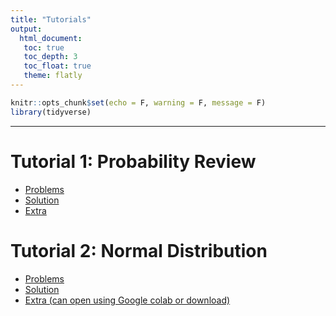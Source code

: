 ```yaml
---
title: "Tutorials"
output: 
  html_document:
   toc: true
   toc_depth: 3
   toc_float: true
   theme: flatly
---
```


```r
knitr::opts_chunk$set(echo = F, warning = F, message = F)
library(tidyverse)
```

******

# Tutorial 1: Probability Review

* [Problems](https://drive.google.com/file/d/1YZPkFNnFJKssjYE0AUE3kxKRRbLzdyTz/view?usp=sharing)
* [Solution](https://drive.google.com/file/d/1kRQErAxbK__yyg3AZDXZtXK5G6LlgSbf/view?usp=sharing)
* [Extra](https://drive.google.com/file/d/1bdvHrT0-SZ_5sAAhnP66z6juPSlwlZMx/view?usp=sharing) 


# Tutorial 2: Normal Distribution

* [Problems](https://drive.google.com/file/d/113-KBs8AEoFSmmrhuqKPM5S4vDS-4z7r/view?usp=sharing)
* [Solution](https://drive.google.com/file/d/1QBKihanEV7wJsBzbCEYHcnKAYsIxp_HK/view?usp=sharing) 
* [Extra (can open using Google colab or download)](https://drive.google.com/file/d/1RjM8KyxbMqMw-2bOBHalJZHCuO4LSo9e/view?usp=sharing)